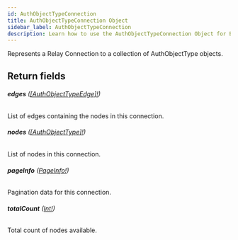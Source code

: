 ```yaml
---
id: AuthObjectTypeConnection
title: AuthObjectTypeConnection Object
sidebar_label: AuthObjectTypeConnection
description: Learn how to use the AuthObjectTypeConnection Object for Builder's API.
---
```


Represents a Relay Connection to a collection of AuthObjectType objects.

## Return fields

###### <b>edges</b> ([[AuthObjectTypeEdge]!](/docs/composer/builder/api/schema/object/AuthObjectTypeEdge.mdx))

List of edges containing the nodes in this connection.

###### <b>nodes</b> ([[AuthObjectType]!](/docs/composer/builder/api/schema/object/AuthObjectType.mdx))

List of nodes in this connection.

###### <b>pageInfo</b> ([PageInfo!](/docs/composer/builder/api/schema/object/PageInfo.mdx))

Pagination data for this connection.

###### <b>totalCount</b> ([Int!](/docs/composer/builder/api/schema/scalar/Int.mdx))

Total count of nodes available.
